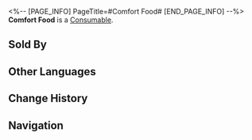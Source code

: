 <%-- [PAGE_INFO]
PageTitle=#Comfort Food#
[END_PAGE_INFO] --%>
{{Item Infobox
|id          = 400004
|image       = Item Comfort Food.png
|type        = Consumable
|invCategory = Consumables
|rarity      = 1
|effect      = Upon use, immediately heals a single ally by 15% of their Max HP plus 150 extra HP.
|description = Simple food that lacks character. But give credit where credit is due, they do make you feel stuffed.
|source1     = [[Omni-Synthesizer]]
|source2     = [[Vending Machine]]
}}
{{Description|''"Remember that hunger is still a real problem for many people around the world."''}}
'''Comfort Food''' is a [[Consumable]].

==Sold By==
{{Shop Availability}}

==Other Languages==
{{Other Languages
|en   = Comfort Food
|zhs  = 果腹粮食
|zht  = 果腹糧食
|ja   = 満腹の食糧
|ko   = 배 채울 식량
|es   = Alimento nutritivo
|fr   = Nourriture réconfortante
|ru   = Сытная еда
|th   = Comfort Food
|vi   = Thức Ăn No Nê
|de   = Nahrhaftes Essen
|id   = Comfort Food
|pt   = Comida Energética
}}

==Change History==
{{Change History|2.0}}

==Navigation==
{{Consumable Navbox}}